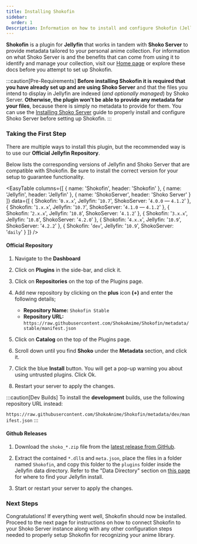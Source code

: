 ```yaml
---
title: Installing Shokofin
sidebar:
  order: 1
Description: Information on how to install and configure Shokofin (Jellyfin)
---
```


**Shokofin** is a plugin for **Jellyfin** that works in tandem with **Shoko Server** to provide metadata tailored to
your personal anime collection. For information on what Shoko Server is and the benefits that can come from using it to identify and manage your collection, visit our [Home page](https://shokoanime.com/) or explore these docs before you
attempt to set up Shokofin.

:::caution[Pre-Requirements]
**Before installing Shokofin it is required that you have already set up and are using Shoko Server** and that the files
you intend to display in Jellyfin are indexed (_and optionally managed_) by Shoko Server. **Otherwise, the plugin won't
be able to provide any metadata for your files**, because there is simply no metadata to provide for them. You can use
the [Installing Shoko Server](/getting-started/installing-shoko-server) guide to properly install and configure Shoko
Server before setting up Shokofin.
:::

### Taking the First Step

There are multiple ways to install this plugin, but the recommended way is to use our **Official Jellyfin Repository**.

Below lists the corresponding versions of Jellyfin and Shoko Server that are compatible with Shokofin. Be sure to
install the correct version for your setup to guarantee functionality.

<EasyTable
  columns={[
    { name: 'Shokofin', header: 'Shokofin' },
    { name: 'Jellyfin', header: 'Jellyfin' },
    { name: 'ShokoServer', header: 'Shoko Server' }
  ]}
  data={[
    {
      Shokofin: '`0.x.x`',
      Jellyfin: '`10.7`',
      ShokoServer: '`4.0.0` &mdash; `4.1.2`'
    },
    {
      Shokofin: '`1.x.x`',
      Jellyfin: '`10.7`',
      ShokoServer: '`4.1.0` &mdash; `4.1.2`'
    },
    {
      Shokofin: '`2.x.x`',
      Jellyfin: '`10.8`',
      ShokoServer: '`4.1.2`'
    },
    {
      Shokofin: '`3.x.x`',
      Jellyfin: '`10.8`',
      ShokoServer: '`4.2.0`'
    },
    {
      Shokofin: '`4.x.x`',
      Jellyfin: '`10.9`',
      ShokoServer: '`4.2.2`'
    },
    {
      Shokofin: '`dev`',
      Jellyfin: '`10.9`',
      ShokoServer: '`daily`'
    }
  ]}
/>

#### Official Repository

<Steps>

1. Navigate to the **Dashboard**

2. Click on **Plugins** in the side-bar, and click it.

3. Click on **Repositories** on the top of the Plugins page.

4. Add new repository by clicking on the **plus** icon **(+)** and enter the following details;
    - **Repository Name:** `Shokofin Stable`
    - **Repository URL:** `https://raw.githubusercontent.com/ShokoAnime/Shokofin/metadata/stable/manifest.json`

5. Click on **Catalog** on the top of the Plugins page.

6. Scroll down until you find **Shoko** under the **Metadata** section, and click it.

7. Click the blue **Install** button. You will get a pop-up warning you about using untrusted plugins. Click Ok.

8. Restart your server to apply the changes.

</Steps>

:::caution[Dev Builds]
  To install the **development** builds, use the following repository URL instead:

  `https://raw.githubusercontent.com/ShokoAnime/Shokofin/metadata/dev/manifest.json`
:::

#### Github Releases

<Steps>

1. Download the `shoko_*.zip` file from the [latest release from GitHub](https://github.com/ShokoAnime/shokofin/releases/latest).

2. Extract the contained `*.dll`s and `meta.json`, place the files in a folder named `Shokofin`, and copy this folder to
   the `plugins` folder inside the Jellyfin data directory. Refer to the "Data Directory" section on
   [this page](https://jellyfin.org/docs/general/administration/configuration.html) for where to find your Jellyfin
   install.

3. Start or restart your server to apply the changes.

</Steps>

### Next Steps

Congratulations! If everything went well, Shokofin should now be installed. Proceed to the next page for instructions on
how to connect Shokofin to your Shoko Server instance along with any other configuration steps needed to properly setup
Shokofin for recognizing your anime library.
